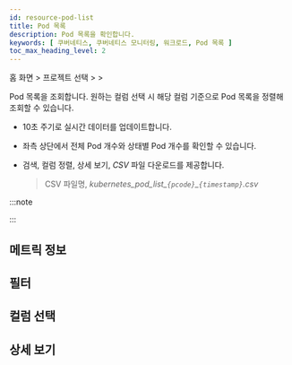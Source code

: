 ```yaml
---
id: resource-pod-list
title: Pod 목록
description: Pod 목록을 확인합니다.
keywords: [ 쿠버네티스, 쿠버네티스 모니터링, 워크로드, Pod 목록 ]
toc_max_heading_level: 2
---
```


홈 화면 &gt; 프로젝트 선택 &gt; <Cmdname sid="side_workload" className="uitext" /> &gt; <Cmdname sid="podList" className="uitext" />

Pod 목록을 조회합니다. 원하는 컬럼 선택 시 해당 컬럼 기준으로 Pod 목록을 정렬해 조회할 수 있습니다. 

<ImgLang img='k8s-pod-list.png' desc='Pod 목록' />

* 10초 주기로 실시간 데이터를 업데이트합니다.

* 좌측 상단에서 전체 Pod 개수와 상태별 Pod 개수를 확인할 수 있습니다. 

* 검색, 컬럼 정렬, 상세 보기, *CSV* 파일 다운로드를 제공합니다.

  > CSV 파일명, *kubernetes\_pod\_list\_`{pcode}`\_`{timestamp}`.csv*

:::note 


<K8scomlist /> 

:::

## 메트릭 정보


<K8slistmetric />

## 필터


<K8slistfilter />
  
## 컬럼 선택 


<K8slistcl />

## 상세 보기 


<K8slistdetail />